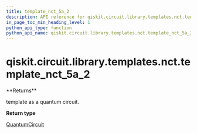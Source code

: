 ```yaml
---
title: template_nct_5a_2
description: API reference for qiskit.circuit.library.templates.nct.template_nct_5a_2
in_page_toc_min_heading_level: 1
python_api_type: function
python_api_name: qiskit.circuit.library.templates.nct.template_nct_5a_2
---
```


<span id="qiskit-circuit-library-templates-nct-template-nct-5a-2" />

# qiskit.circuit.library.templates.nct.template\_nct\_5a\_2

<Function id="qiskit.circuit.library.templates.nct.template_nct_5a_2" name="template_nct_5a_2" isDedicatedPage={true} github="https://github.com/qiskit/qiskit/tree/stable/0.24/qiskit/circuit/library/templates/nct/template_nct_5a_2.py" signature="template_nct_5a_2()">
  **Returns**

  template as a quantum circuit.

  **Return type**

  [QuantumCircuit](qiskit.circuit.QuantumCircuit "qiskit.circuit.QuantumCircuit")
</Function>

